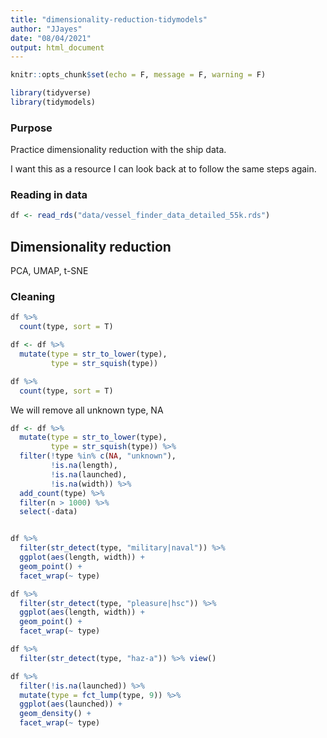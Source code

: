 ```yaml
---
title: "dimensionality-reduction-tidymodels"
author: "JJayes"
date: "08/04/2021"
output: html_document
---
```


```r
knitr::opts_chunk$set(echo = F, message = F, warning = F)

library(tidyverse)
library(tidymodels)
```

### Purpose

Practice dimensionality reduction with the ship data.

I want this as a resource I can look back at to follow the same steps again.

### Reading in data

```r
df <- read_rds("data/vessel_finder_data_detailed_55k.rds")

```

## Dimensionality reduction

PCA, UMAP, t-SNE

### Cleaning

```r
df %>% 
  count(type, sort = T)

df <- df %>% 
  mutate(type = str_to_lower(type),
         type = str_squish(type))

df %>% 
  count(type, sort = T)

```

We will remove all unknown type, NA

```r

df <- df %>% 
  mutate(type = str_to_lower(type),
         type = str_squish(type)) %>% 
  filter(!type %in% c(NA, "unknown"),
         !is.na(length),
         !is.na(launched),
         !is.na(width)) %>% 
  add_count(type) %>% 
  filter(n > 1000) %>% 
  select(-data)



```

```r

df %>% 
  filter(str_detect(type, "military|naval")) %>% 
  ggplot(aes(length, width)) +
  geom_point() +
  facet_wrap(~ type)

df %>% 
  filter(str_detect(type, "pleasure|hsc")) %>% 
  ggplot(aes(length, width)) +
  geom_point() +
  facet_wrap(~ type)

df %>% 
  filter(str_detect(type, "haz-a")) %>% view()

df %>% 
  filter(!is.na(launched)) %>% 
  mutate(type = fct_lump(type, 9)) %>% 
  ggplot(aes(launched)) +
  geom_density() +
  facet_wrap(~ type)

```

